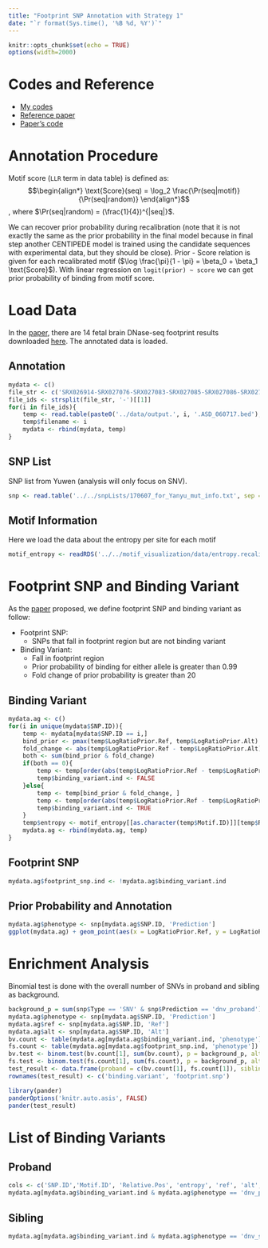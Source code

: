 ```yaml
---
title: "Footprint SNP Annotation with Strategy 1"
date: "`r format(Sys.time(), '%B %d, %Y')`"
---
```


<style>
pre code, pre, code {
    white-space: pre !important;
    overflow-x: scroll !important;
    word-break: keep-all !important;
    word-wrap: initial !important;
}
</style>

```r
knitr::opts_chunk$set(echo = TRUE)
options(width=2000)
```

# Codes and Reference

* [My codes](https://github.com/liangyy/footprint_annotation)
* [Reference paper](http://journals.plos.org/plosgenetics/article?id=10.1371/journal.pgen.1005875)
* [Paper's code](https://github.com/piquelab/which_gen_vars)

# Annotation Procedure

Motif score (`LLR` term in data table) is defined as:
$$\begin{align*}
    \text{Score}(seq) = \log_2 \frac{\Pr(seq|motif)}{\Pr(seq|random)}
\end{align*}$$
, where $\Pr(seq|random) = (\frac{1}{4})^{|seq|}$.

We can recover prior probability during recalibration (note that it is not exactly the same as the prior probability in the final model because in final step another CENTIPEDE model is trained using the candidate sequences with experimental data, but they should be close).  Prior - Score relation is given for each recalibrated motif ($\log \frac{\pi}{1 - \pi} = \beta_0 + \beta_1 \text{Score}$). With linear regression on `logit(prior) ~ score` we can get prior probability of binding from motif score. 

# Load Data

In the [paper](http://journals.plos.org/plosgenetics/article?id=10.1371/journal.pgen.1005875), there are 14 fetal brain DNase-seq footprint results downloaded [here](http://genome.grid.wayne.edu/centisnps/bytissue/). The annotated data is loaded.

## Annotation

```r
mydata <- c()
file_str <- c('SRX026914-SRX027076-SRX027083-SRX027085-SRX027086-SRX027089-SRX027091-SRX040380-SRX040395-SRX062364-SRX121276-SRX121277-SRX121278-SRX201815')
file_ids <- strsplit(file_str, '-')[[1]]
for(i in file_ids){
    temp <- read.table(paste0('../data/output.', i, '.ASD_060717.bed'), sep = '\t', header = T)
    temp$filename <- i
    mydata <- rbind(mydata, temp)
}
```

## SNP List

SNP list from Yuwen (analysis will only focus on SNV).

```r
snp <- read.table('../../snpLists/170607_for_Yanyu_mut_info.txt', sep = '\t', header = T)
```

## Motif Information

Here we load the data about the entropy per site for each motif 

```r
motif_entropy <- readRDS('../../motif_visualization/data/entropy.recalibratedMotifs.rds')
```

# Footprint SNP and Binding Variant

As the [paper](http://journals.plos.org/plosgenetics/article?id=10.1371/journal.pgen.1005875) proposed, we define footprint SNP and binding variant as follow:

* Footprint SNP: 
    - SNPs that fall in footprint region but are not binding variant
* Binding Variant: 
    - Fall in footprint region
    - Prior probability of binding for either allele is greater than 0.99
    - Fold change of prior probability is greater than 20

## Binding Variant

```r
mydata.ag <- c()
for(i in unique(mydata$SNP.ID)){
    temp <- mydata[mydata$SNP.ID == i,]
    bind_prior <- pmax(temp$LogRatioPrior.Ref, temp$LogRatioPrior.Alt) > log(0.5/0.5)
    fold_change <- abs(temp$LogRatioPrior.Ref - temp$LogRatioPrior.Alt) > log(20)
    both <- sum(bind_prior & fold_change)
    if(both == 0){
        temp <- temp[order(abs(temp$LogRatioPrior.Ref - temp$LogRatioPrior.Alt), decreasing = T)[1],]
        temp$binding_variant.ind <- FALSE
    }else{
        temp <- temp[bind_prior & fold_change, ]
        temp <- temp[order(abs(temp$LogRatioPrior.Ref - temp$LogRatioPrior.Alt), decreasing = T)[1],]
        temp$binding_variant.ind <- TRUE
    }
    temp$entropy <- motif_entropy[[as.character(temp$Motif.ID)]][temp$Relative.Pos]
    mydata.ag <- rbind(mydata.ag, temp)
}
```

## Footprint SNP

```r
mydata.ag$footprint_snp.ind <- !mydata.ag$binding_variant.ind
```

## Prior Probability and Annotation

```r
mydata.ag$phenotype <- snp[mydata.ag$SNP.ID, 'Prediction']
ggplot(mydata.ag) + geom_point(aes(x = LogRatioPrior.Ref, y = LogRatioPrior.Alt, color = binding_variant.ind, shape = phenotype))
```

# Enrichment Analysis

Binomial test is done with the overall number of SNVs in proband and sibling as background.

```r
background_p = sum(snp$Type == 'SNV' & snp$Prediction == 'dnv_proband') / sum(snp$Type == 'SNV')
mydata.ag$phenotype <- snp[mydata.ag$SNP.ID, 'Prediction']
mydata.ag$ref <- snp[mydata.ag$SNP.ID, 'Ref']
mydata.ag$alt <- snp[mydata.ag$SNP.ID, 'Alt']
bv.count <- table(mydata.ag[mydata.ag$binding_variant.ind, 'phenotype'])
fs.count <- table(mydata.ag[mydata.ag$footprint_snp.ind, 'phenotype'])
bv.test <- binom.test(bv.count[1], sum(bv.count), p = background_p, alternative = 'greater')
fs.test <- binom.test(fs.count[1], sum(fs.count), p = background_p, alternative = 'greater')
test_result <- data.frame(proband = c(bv.count[1], fs.count[1]), sibling = c(bv.count[2], fs.count[2]), p.value = c(bv.test$p.value, fs.test$p.value))
rownames(test_result) <- c('binding.variant', 'footprint.snp')
```

```r
library(pander)
panderOptions('knitr.auto.asis', FALSE)
pander(test_result)
```

# List of Binding Variants

## Proband

```r
cols <- c('SNP.ID','Motif.ID', 'Relative.Pos', 'entropy', 'ref', 'alt', 'LogRatioPrior.Ref', 'LogRatioPrior.Alt')
mydata.ag[mydata.ag$binding_variant.ind & mydata.ag$phenotype == 'dnv_proband', cols]
```

## Sibling

```r
mydata.ag[mydata.ag$binding_variant.ind & mydata.ag$phenotype == 'dnv_sibling', cols]
```
